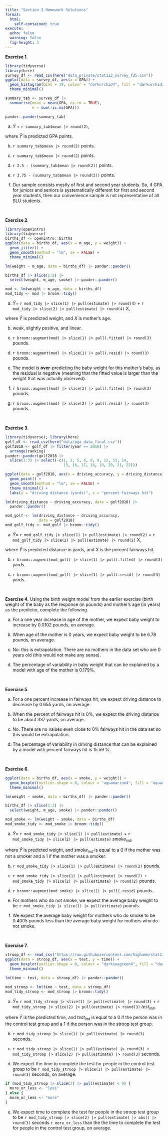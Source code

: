 ```yaml
---
title: "Section 3 Homework Solutions"
format: 
  html:
    self-contained: true
execute:
  echo: false
  warning: false
  fig-height: 3
---
```


__Exercise 1__. 

```r
library(tidyverse)
library(here)
survey_df <- read_csv(here("data_private/stat113_survey_f25.csv"))
ggplot(data = survey_df, aes(x = GPA)) +
  geom_histogram(bins = 19, colour = "darkorchid4", fill = "darkorchid1") +
  theme_minimal()
```

```r
summary_tab <- survey_df |>
  summarise(mean = mean(GPA, na.rm = TRUE),
            n = sum(!is.na(GPA)))

pander::pander(summary_tab)
```

a. $\hat{Y}$ = `r summary_tab$mean |> round(2)`,

where $\hat{Y}$ is predicted GPA points.

b. `r summary_tab$mean |> round(2)` points.

c. `r summary_tab$mean |> round(2)` points.

d. `r 2.5 - (summary_tab$mean |> round(2))` points.

e. `r 3.75 - (summary_tab$mean |> round(2))` points.

f. Our sample consists mostly of first and second year students. So, if GPA for juniors and seniors is systematically different for first and second year students, then our convenience sample is not representative of all SLU students.

<br>

__Exercise 2__.

```r
library(openintro)
library(tidyverse)
births_df <- openintro::births
ggplot(data = births_df, aes(x = m_age, y = weight)) +
  geom_jitter() +
  geom_smooth(method = "lm", se = FALSE) +
  theme_minimal()
```

```r
lm(weight ~ m_age, data = births_df) |> pander::pander()
```

```r
births_df |> slice(1:2) |>
  select(weight, m_age, smoke) |> pander::pander()
```

```r
mod <- lm(weight ~ m_age, data = births_df) 
mod_tidy <- mod |> broom::tidy()
```

a. $\hat{Y} =$ `r mod_tidy |> slice(1) |> pull(estimate) |> round(4)` + `r mod_tidy |> slice(2) |> pull(estimate) |> round(4)` X,

where $\hat{Y}$ is predicted weight, and $X$ is mother's age.

b. weak, slightly positive, and linear.

c. `r broom::augment(mod) |> slice(1) |> pull(.fitted) |> round(3)` pounds.

d. `r broom::augment(mod) |> slice(1) |> pull(.resid) |> round(3)` pounds.

e. The model is __over__-predicting the baby weight for this mother's baby, as the residual is negative (meaning that the fitted value is larger than the weight that was actually observed).

f. `r broom::augment(mod) |> slice(2) |> pull(.fitted) |> round(3)` pounds.

g. `r broom::augment(mod) |> slice(2) |> pull(.resid) |> round(3)` pounds.

<br>

__Exercise 3__.

```r
library(tidyverse); library(here)
golf_df <- read_csv(here("data/pga_data_final.csv"))
golf2018 <- golf_df |> filter(year == 2018) |>
  arrange(ranking)
pander::pander(golf2018 |>
  slice(1:3) |> select(-c(1, 2, 5, 6, 8, 9, 12, 13, 14,
                          15, 16, 17, 18, 19, 20, 21, 22)))
```

```r
ggplot(data = golf2018, aes(x = driving_accuracy, y = driving_distance)) +
  geom_point() +
  geom_smooth(method = "lm", se = FALSE) +
  theme_minimal() +
  labs(y = "driving distance (yards)", x = "percent fairways hit")
```

```r
lm(driving_distance ~ driving_accuracy, data = golf2018) |>
  pander::pander()
```

```r
mod_golf <- lm(driving_distance ~ driving_accuracy,
               data = golf2018)
mod_golf_tidy <- mod_golf |> broom::tidy()
```

a. $\hat{Y} =$ `r mod_golf_tidy |> slice(1) |> pull(estimate) |> round(2)` + `r mod_golf_tidy |> slice(2) |> pull(estimate) |> round(2)` X,

where $\hat{Y}$ is predicted distance in yards, and $X$ is the percent fairways hit.

b. `r broom::augment(mod_golf) |> slice(1) |> pull(.fitted) |> round(3)` yards.

c. `r broom::augment(mod_golf) |> slice(1) |> pull(.resid) |> round(3)` yards.

<br>

__Exercise 4__. Using the birth weight model from the earlier exercise (birth weight of the baby as the response (in pounds) and mother's age (in years) as the predictor, complete the following.

a. For a one year increase in age of the mother, we expect baby weight to increase by 0.0102 pounds, on average.

b. When age of the mother is 0 years, we expect baby weight to be 6.78 pounds, on average.

c. No: this is extrapolation. There are no mothers in the data set who are 0 years old (this would not make any sense).

d. The percentage of variability in baby weight that can be explained by a model with age of the mother is 0.179%.

<br>

__Exercise 5__.

a. For a one percent increase in fairways hit, we expect driving distance to decrease by 0.655 yards, on average.

b. When the percent of fairways hit is 0%, we expect the driving distance to be about 337 yards, on average.

c. No. There are no values even close to 0% fairways hit in the data set so this would be extrapolation.

d. The percentage of variability in driving distance that can be explained by a model with percent fairways hit is 15.59 %.

<br>

__Exercise 6__.

```r
ggplot(data = births_df, aes(x = smoke, y = weight)) +
  geom_boxplot(outlier.shape = 8, colour = "aquamarine4", fill = "aquamarine1") +
  theme_minimal()
```

```r
lm(weight ~ smoke, data = births_df) |> pander::pander()
```

```r
births_df |> slice(1:2) |>
  select(weight, m_age, smoke) |> pander::pander()
```

```r
mod_smoke <- lm(weight ~ smoke, data = births_df)
mod_smoke_tidy <- mod_smoke |> broom::tidy()
```

a. $\hat{Y} =$ `r mod_smoke_tidy |> slice(1) |> pull(estimate)` + `r mod_smoke_tidy |> slice(2) |> pull(estimate)` $smoke_{ind}$,

where $\hat{Y}$ is predicted weight, and $smoke_{ind}$ is equal to a $0$ if the mother was not a smoker and a $1$ if the mother was a smoker.

b. `r mod_smoke_tidy |> slice(1) |> pull(estimate) |> round(2)` pounds.

c. `r mod_smoke_tidy |> slice(1) |> pull(estimate) |> round(2) + mod_smoke_tidy |> slice(2) |> pull(estimate) |> round(2)` pounds.

d. `r broom::augment(mod_smoke) |> slice(1) |> pull(.resid)` pounds.

e. For mothers who do not smoke, we expect the average baby weight to be `r mod_smoke_tidy |> slice(1) |> pull(estimate)` pounds.

f. We expect the average baby weight for mothers who do smoke to be 0.4005 pounds less than the average baby weight for mothers who do not smoke.

<br>

__Exercise 7__.

```r
stroop_df <- read_csv("https://raw.githubusercontent.com/highamm/stat113/main/data_server/stroop.csv")
ggplot(data = stroop_df, aes(x = test, y = time)) +
  geom_boxplot(outlier.shape = 8, colour = "darkseagreen4", fill = "darkseagreen1") +
  theme_minimal()
```

```r
lm(time ~ test, data = stroop_df) |> pander::pander()
```

```r
mod_stroop <- lm(time ~ test, data = stroop_df)
mod_tidy_stroop <- mod_stroop |> broom::tidy()
```

a. $\hat{Y} =$ `r mod_tidy_stroop |> slice(1) |> pull(estimate) |> round(3)` + `r mod_tidy_stroop |> slice(2) |> pull(estimate) |> round(3)` $test_{ind}$,

where $\hat{Y}$ is the predicted time, and $test_{ind}$ is equal to a $0$ if the person was in the control test group and a $1$ if the person was in the stroop test group.

b. `r mod_tidy_stroop |> slice(1) |> pull(estimate) |> round(3)` seconds.

c. `r mod_tidy_stroop |> slice(1) |> pull(estimate) |> round(3) + mod_tidy_stroop |> slice(2) |> pull(estimate) |> round(3)` seconds.

d. We expect the time to complete the test for people in the control test group to be `r mod_tidy_stroop |> slice(1) |> pull(estimate) |> round(3)` seconds, on average.

```r
if (mod_tidy_stroop |> slice(2) |> pull(estimate) < 0) {
  more_or_less <- "less"
} else {
  more_or_less <- "more"
}
```

e. We expect time to complete the test for people in the stroop test group to be `r mod_tidy_stroop |> slice(2) |> pull(estimate) |> abs() |> round(3)` seconds `r more_or_less` than the the time to complete the test for people in the control test group, on average.

<br>

